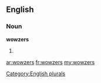 ==English==

===Noun===
'''wowzers'''

# {{plural of|[[wowzer]]}}

[[Category:English plurals]]

[[ar:wowzers]]
[[fr:wowzers]]
[[my:wowzers]]